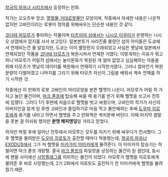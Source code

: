 [[창궁의 파프너 시리즈]]에서 등장하는 만화. 

작가는 오오츠부 앙코. [[열혈]]물,[[거대로봇물]]인 모양이며, 작중에서 자세한 내용은 나온적 없지만 고바인이라는 로봇이 정의를 위해싸우는 단순한 내용인 것 같다.

[[코다테 마모루]]가 좋아하는 작품이며 [[타츠미야 섬]]에서는 [[니시오 이쿠미]]가 운영하는 니시오 상점에서 잡지를 사서 보고있다. 일본본토가 사라진줄 몰랐던 섬의 아이들은 도쿄에서 연재되는건 줄 알았지만, 도쿄는 이미 멸망한지 오래되었고 사실은 옛날에 일본에서 연재되었던 작품을 [[코다테 타모츠]]가 복원시켜서 연재한 거였다. 이렇게하는 이유가 뭐고하니 마모루가 어릴적 섬에서는 놀이문화가 복원된 게 얼마 없었고 심심해하는 아들을 위해 타모츠가 옛날의 데이터를 복원해서 연재하기 시작한거였다. 그러나 얼마안가 복원 분량이 다떨어졌고 나머지를 그리기 위해 타모츠 자신이 그림을 배워서 계속 연재를 하기 시작한 것.

작중에선 이 만화의 로봇 고바인의 머리모양을 본뜬 헬멧이 나온다. 마모루가 어릴 적 가지고 놀던 물건이며, [[마크 퓬프]]에 탑승해 싸울 때 용기를 얻기 위해 헬멧을 쓰고서 전투에 임했다. 그러다 1기 후반에 처음으로 헬멧을 벗고 싸웠으며, 고바인의 작가가 자신의 아버지인걸 알게 된 후엔 고바인과 졸업하기로 마음 먹고 불안해하는 후배 [[도우마 히로토]]에게 용기를 내라고 하면서 헬멧을 주고 만화책은 싹처분해 버린다. 이때 마지막 결말을 못본 걸 아쉬워 했지만 '''분명 해피엔딩'''일 거라고 믿었다.

하지만 며칠 후에 일어난 전투에서 마모루는 모두를 지키기 위해 싸우다가 전사했다. 그 후 헬멧을 물려받은 [[도우마 히로토]]가 출전할 때마다 착용했는데, [[창궁의 파프너 EXODUS]]에서 그가 저 헬멧을 [[미카가미 미미카]]에게 물려준다. 이 미미카의 탑승기는 하필이면 마크 퓬프 개량형. 결국 [[마크 퓬프]]의 파일럿을 상징하는 물건이 된 셈인데, 동시에 팬들 사이에선 [[사망플래그]]를 의미하는 물건이 되었다. 마모루가 헬멧을 히로토에게 물려준 후 바로 사망했는데, 2기 2화에서 히로토도 출전하기 전 미미카에게 헬멧을 물려줬기 때문.
